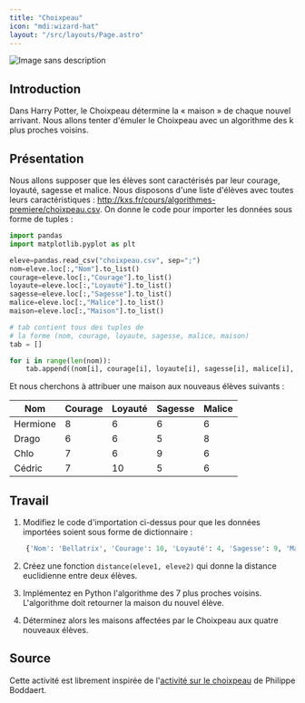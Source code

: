 ```yaml
---
title: "Choixpeau"
icon: "mdi:wizard-hat"
layout: "/src/layouts/Page.astro"
---
```


![Image sans description](/cours/choixpeau.png)

## Introduction

Dans Harry Potter, le Choixpeau détermine la « maison » de chaque nouvel
arrivant. Nous allons tenter d'émuler le Choixpeau avec un algorithme des k
plus proches voisins.

## Présentation

Nous allons supposer que les élèves sont caractérisés par leur courage,
loyauté, sagesse et malice. Nous disposons d'une liste d'élèves avec toutes
leurs caractéristiques : [http://kxs.fr/cours/algorithmes-
premiere/choixpeau.csv](/cours/algorithmes-premiere/choixpeau.csv). On donne
le code pour importer les données sous forme de tuples :

```py
import pandas
import matplotlib.pyplot as plt

eleve=pandas.read_csv("choixpeau.csv", sep=";")
nom=eleve.loc[:,"Nom"].to_list()
courage=eleve.loc[:,"Courage"].to_list()
loyaute=eleve.loc[:,"Loyauté"].to_list()
sagesse=eleve.loc[:,"Sagesse"].to_list()
malice=eleve.loc[:,"Malice"].to_list()
maison=eleve.loc[:,"Maison"].to_list()

# tab contient tous des tuples de
# la forme (nom, courage, loyaute, sagesse, malice, maison)
tab = []

for i in range(len(nom)):
    tab.append((nom[i], courage[i], loyaute[i], sagesse[i], malice[i], maison[i]))
```

Et nous cherchons à attribuer une maison aux nouveaus élèves suivants :

Nom | Courage | Loyauté | Sagesse | Malice  
---|---|---|---|---  
Hermione  |  8  |  6  |  6  |  6   
Drago  |  6  |  6  |  5  |  8   
Chlo  |  7  |  6  |  9  |  6   
Cédric  |  7  |  10  |  5  |  6   
  
## Travail

1. Modifiez le code d'importation ci-dessus pour que les données importées
soient sous forme de dictionnaire :

```py
    {'Nom': 'Bellatrix', 'Courage': 10, 'Loyauté': 4, 'Sagesse': 9, 'Malice': 9, 'Maison': 'Serpentard'}
```

2. Créez une fonction `distance(eleve1, eleve2)` qui donne la distance
euclidienne entre deux élèves.

3. Implémentez en Python l'algorithme des 7 plus proches voisins.
L'algorithme doit retourner la maison du nouvel élève.

4. Déterminez alors les maisons affectées par le Choixpeau aux quatre
nouveaux élèves.

## Source

Cette activité est librement inspirée de l'[activité sur le choixpeau](https://philippe-boddaert.github.io/premiere/bloc6/chapitre-04/choixpeau/) de Philippe Boddaert.
